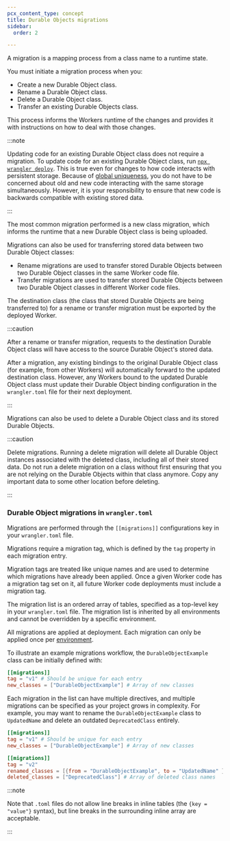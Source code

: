 ```yaml
---
pcx_content_type: concept
title: Durable Objects migrations
sidebar:
  order: 2

---
```


A migration is a mapping process from a class name to a runtime state.

You must initiate a migration process when you:

* Create a new Durable Object class.
* Rename a Durable Object class.
* Delete a Durable Object class.
* Transfer an existing Durable Objects class.

This process informs the Workers runtime of the changes and provides it with instructions on how to deal with those changes.

:::note


Updating code for an existing Durable Object class does not require a migration. To update code for an existing Durable Object class, run [`npx wrangler deploy`](/workers/wrangler/commands/#deploy). This is true even for changes to how code interacts with persistent storage. Because of [global uniqueness](/durable-objects/platform/known-issues/#global-uniqueness), you do not have to be concerned about old and new code interacting with the same storage simultaneously. However, it is your responsibility to ensure that new code is backwards compatible with existing stored data.


:::

The most common migration performed is a new class migration, which informs the runtime that a new Durable Object class is being uploaded.

Migrations can also be used for transferring stored data between two Durable Object classes:

* Rename migrations are used to transfer stored Durable Objects between two Durable Object classes in the same Worker code file.
* Transfer migrations are used to transfer stored Durable Objects between two Durable Object classes in different Worker code files.

The destination class (the class that stored Durable Objects are being transferred to) for a rename or transfer migration must be exported by the deployed Worker.

:::caution


After a rename or transfer migration, requests to the destination Durable Object class will have access to the source Durable Object's stored data.

After a migration, any existing bindings to the original Durable Object class (for example, from other Workers) will automatically forward to the updated destination class. However, any Workers bound to the updated Durable Object class must update their Durable Object binding configuration in the `wrangler.toml` file for their next deployment.


:::

Migrations can also be used to delete a Durable Object class and its stored Durable Objects.

:::caution

Delete migrations. Running a delete migration will delete all Durable Object instances associated with the deleted class, including all of their stored data. Do not run a delete migration on a class without first ensuring that you are not relying on the Durable Objects within that class anymore. Copy any important data to some other location before deleting.


:::

### Durable Object migrations in `wrangler.toml`

Migrations are performed through the `[[migrations]]` configurations key in your `wrangler.toml` file.

Migrations require a migration tag, which is defined by the `tag` property in each migration entry.

Migration tags are treated like unique names and are used to determine which migrations have already been applied. Once a given Worker code has a migration tag set on it, all future Worker code deployments must include a migration tag.

The migration list is an ordered array of tables, specified as a top-level key in your `wrangler.toml` file. The migration list is inherited by all environments and cannot be overridden by a specific environment.

All migrations are applied at deployment. Each migration can only be applied once per [environment](/durable-objects/reference/environments/).

To illustrate an example migrations workflow, the `DurableObjectExample` class can be initially defined with:

```toml
[[migrations]]
tag = "v1" # Should be unique for each entry
new_classes = ["DurableObjectExample"] # Array of new classes
```

Each migration in the list can have multiple directives, and multiple migrations can be specified as your project grows in complexity. For example, you may want to rename the `DurableObjectExample` class to `UpdatedName` and delete an outdated `DeprecatedClass` entirely.

```toml
[[migrations]]
tag = "v1" # Should be unique for each entry
new_classes = ["DurableObjectExample"] # Array of new classes

[[migrations]]
tag = "v2"
renamed_classes = [{from = "DurableObjectExample", to = "UpdatedName" }] # Array of rename directives
deleted_classes = ["DeprecatedClass"] # Array of deleted class names
```

:::note


Note that `.toml` files do not allow line breaks in inline tables (the `{key = "value"}` syntax), but line breaks in the surrounding inline array are acceptable.


:::
